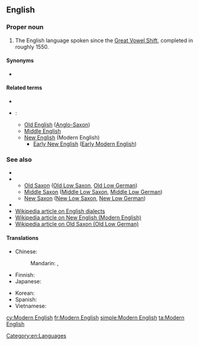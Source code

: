 ==English==

===Proper noun===
{{head|en|proper noun|head=[[modern|Modern]] [[English]]}}

# The English language spoken since the [[Great Vowel Shift]], completed in roughly 1550.

====Synonyms====
* {{l|en|New English}}

====Related terms====
* {{l|en|Anglian}}
* {{l|en|English}}:
** [[Old English]] ([[Anglo-Saxon]])
** [[Middle English]]
** [[New English]] (Modern English)
*** [[Early New English]] ([[Early Modern English]])

===See also===
* {{l|en|Jutish}}
* {{l|en|Saxon}}
** [[Old Saxon]] ([[Old Low Saxon]], [[Old Low German]])
** [[Middle Saxon]] ([[Middle Low Saxon]], [[Middle Low German]])
** [[New Saxon]] ([[New Low Saxon]], [[New Low German]])
* {{l|en|Upper Saxon}}
* [[w:English dialects|Wikipedia article on English dialects]]
* [[w:Modern English|Wikipedia article on New English (Modern English)]]
* [[w:Old Saxon|Wikipedia article on Old Saxon (Old Low German)]]

====Translations====
{{trans-top|English spoken since the Great Vowel Shift}}
* Chinese: 
*: Mandarin: {{t+|cmn|現代英語|sc=Hani}}, {{t+|cmn|现代英语|tr=Xiàndài Yīngyǔ|sc=Hani}}
* Finnish: {{t-needed|fi}}
* Japanese: {{t-needed|ja}}
{{trans-mid}}
* Korean: {{t-needed|ko}}
* Spanish: {{t|es|inglés moderno|m}}
* Vietnamese: {{t-needed|vi}}
{{trans-bottom}}

[[Category:en:Languages]]

[[cy:Modern English]]
[[fr:Modern English]]
[[simple:Modern English]]
[[ta:Modern English]]